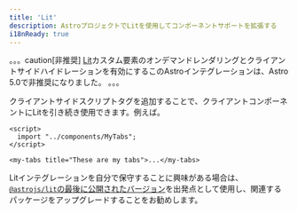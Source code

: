 ```yaml
---
title: 'Lit'
description: AstroプロジェクトでLitを使用してコンポーネントサポートを拡張する
i18nReady: true
---
```


。。。caution[非推奨]
[Lit](https://lit.dev/)カスタム要素のオンデマンドレンダリングとクライアントサイドハイドレーションを有効にするこのAstroインテグレーションは、Astro 5.0で非推奨になりました。
。。。

クライアントサイドスクリプトタグを追加することで、クライアントコンポーネントにLitを引き続き使用できます。例えば。

```astro
<script>
  import "../components/MyTabs";
</script>

<my-tabs title="These are my tabs">...</my-tabs>
```

Litインテグレーションを自分で保守することに興味がある場合は、[`@astrojs/lit`の最後に公開されたバージョン](https://github.com/withastro/astro/tree/astro%404.13.0/packages/integrations/lit)を出発点として使用し、関連するパッケージをアップグレードすることをお勧めします。
